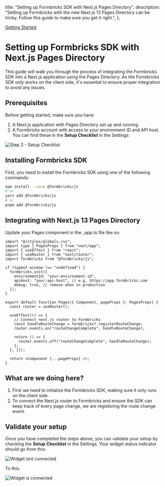 

  title: "Setting up Formbricks SDK with Next.js Pages Directory",
  description:
    "Setting up Formbricks with the new Next.js 13 Pages Directory can be tricky. Follow this guide to make sure you get it right.",
};

[Getting Started](#)

# Setting up Formbricks SDK with Next.js Pages Directory

This guide will walk you through the process of integrating the Formbricks SDK into a Next.js application using the Pages Directory. As the Formbricks SDK only works on the client side, it's essential to ensure proper integration to avoid any issues.

## Prerequisites

Before getting started, make sure you have:

1. A Next.js application with Pages Directory set up and running.
2. A Formbricks account with access to your environment ID and API host. You can find these in the **Setup Checklist** in the Settings:

<Image src={SetupChecklist} alt="Step 2 - Setup Checklist" quality="100" className="rounded-lg" />

## Installing Formbricks SDK

First, you need to install the Formbricks SDK using one of the following commands:

```bash
npm install --save @formbricks/js
# or
yarn add @formbricks/js
# or
pnpm add @formbricks/js
```

## Integrating with Next.js 13 Pages Directory

Update your Pages component in the \_app.ts file like so:

```tsx
import "@/styles/globals.css";
import type { PagesProps } from "next/app";
import { useEffect } from "react";
import { useRouter } from "next/router";
import formbricks from "@formbricks/js";

if (typeof window !== "undefined") {
  formbricks.init({
    environmentId: "your-environment-id",
    apiHost: "your-api-host", // e.g. https://app.formbricks.com
    debug: true, // remove when in production
  });
}

export default function Pages({ Component, pageProps }: PagesProps) {
  const router = useRouter();

  useEffect(() => {
    // Connect next.js router to Formbricks
    const handleRouteChange = formbricks?.registerRouteChange;
    router.events.on("routeChangeComplete", handleRouteChange);

    return () => {
      router.events.off("routeChangeComplete", handleRouteChange);
    };
  }, []);

  return <Component {...pageProps} />;
}
```

## What are we doing here?

1. First we need to initialize the Formbricks SDK, making sure it only runs on the client side.
2. To connect the Next.js router to Formbricks and ensure the SDK can keep track of every page change, we are registering the route change event.

## Validate your setup

Once you have completed the steps above, you can validate your setup by checking the **Setup Checklist** in the Settings. Your widget status indicator should go from this:

<Image src={WidgetNotConnected} alt="Widget isnt connected" quality="100" className="rounded-lg" />

To this:

<Image src={WidgetConnected} alt="Widget is connected" quality="100" className="rounded-lg" />
